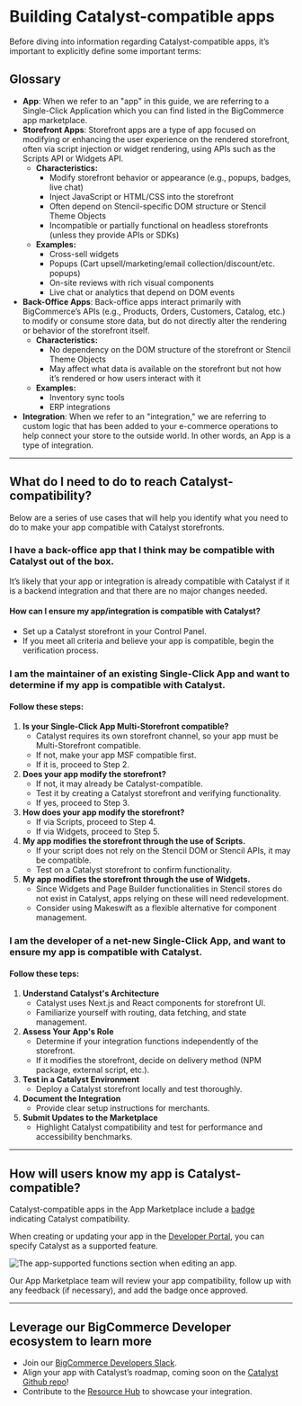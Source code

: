 # Building Catalyst-compatible apps

Before diving into information regarding Catalyst-compatible apps, it’s important to explicitly define some important terms:

## Glossary

- **App**: When we refer to an "app" in this guide, we are referring to a Single-Click Application which you can find listed in the BigCommerce app marketplace.
- **Storefront Apps**: Storefront apps are a type of app focused on modifying or enhancing the user experience on the rendered storefront, often via script injection or widget rendering, using APIs such as the Scripts API or Widgets API.
  - **Characteristics:**
    - Modify storefront behavior or appearance (e.g., popups, badges, live chat)
    - Inject JavaScript or HTML/CSS into the storefront
    - Often depend on Stencil-specific DOM structure or Stencil Theme Objects
    - Incompatible or partially functional on headless storefronts (unless they provide APIs or SDKs)
  - **Examples:**
    - Cross-sell widgets
    - Popups (Cart upsell/marketing/email collection/discount/etc. popups)
    - On-site reviews with rich visual components
    - Live chat or analytics that depend on DOM events
- **Back-Office Apps**: Back-office apps interact primarily with BigCommerce’s APIs (e.g., Products, Orders, Customers, Catalog, etc.) to modify or consume store data, but do not directly alter the rendering or behavior of the storefront itself.
  - **Characteristics:**
    - No dependency on the DOM structure of the storefront or Stencil Theme Objects
    - May affect what data is available on the storefront but not how it’s rendered or how users interact with it
  - **Examples:**
    - Inventory sync tools
    - ERP integrations
- **Integration**: When we refer to an "integration," we are referring to custom logic that has been added to your e-commerce operations to help connect your store to the outside world. In other words, an App is a type of integration.
---
## What do I need to do to reach Catalyst-compatibility?

Below are a series of use cases that will help you identify what you need to do to make your app compatible with Catalyst storefronts.

### I have a back-office app that I think may be compatible with Catalyst out of the box.

It’s likely that your app or integration is already compatible with Catalyst if it is a backend integration and that there are no major changes needed.

#### How can I ensure my app/integration is compatible with Catalyst?
- Set up a Catalyst storefront in your Control Panel.
- If you meet all criteria and believe your app is compatible, begin the verification process.

### I am the maintainer of an existing Single-Click App and want to determine if my app is compatible with Catalyst.

#### Follow these steps:

1. **Is your Single-Click App Multi-Storefront compatible?**
   - Catalyst requires its own storefront channel, so your app must be Multi-Storefront compatible.
   - If not, make your app MSF compatible first.
   - If it is, proceed to Step 2.
2. **Does your app modify the storefront?**
   - If not, it may already be Catalyst-compatible.
   - Test it by creating a Catalyst storefront and verifying functionality.
   - If yes, proceed to Step 3.
3. **How does your app modify the storefront?**
   - If via Scripts, proceed to Step 4.
   - If via Widgets, proceed to Step 5.
4. **My app modifies the storefront through the use of Scripts.**
   - If your script does not rely on the Stencil DOM or Stencil APIs, it may be compatible.
   - Test on a Catalyst storefront to confirm functionality.
5. **My app modifies the storefront through the use of Widgets.**
   - Since Widgets and Page Builder functionalities in Stencil stores do not exist in Catalyst, apps relying on these will need redevelopment.
   - Consider using Makeswift as a flexible alternative for component management.

### I am the developer of a net-new Single-Click App, and want to ensure my app is compatible with Catalyst.

#### Follow these teps:
1. **Understand Catalyst's Architecture**
   - Catalyst uses Next.js and React components for storefront UI.
   - Familiarize yourself with routing, data fetching, and state management.
2. **Assess Your App's Role**
   - Determine if your integration functions independently of the storefront.
   - If it modifies the storefront, decide on delivery method (NPM package, external script, etc.).
3. **Test in a Catalyst Environment**
   - Deploy a Catalyst storefront locally and test thoroughly.
4. **Document the Integration**
   - Provide clear setup instructions for merchants.
5. **Submit Updates to the Marketplace**
   - Highlight Catalyst compatibility and test for performance and accessibility benchmarks.

---

## How will users know my app is Catalyst-compatible?

Catalyst-compatible apps in the App Marketplace include a [badge](https://support.bigcommerce.com/s/article/Catalyst#app-support) indicating Catalyst compatibility.

When creating or updating your app in the [Developer Portal](https://next-dev-portal.bigcommerce.com/), you can specify Catalyst as a supported feature.

![The app-supported functions section when editing an app.](https://storage.googleapis.com/bigcommerce-production-dev-center/images/dev-portal-app-supported-functions.png "App-supported functions")

Our App Marketplace team will review your app compatibility, follow up with any feedback (if necessary), and add the badge once approved.

---

## Leverage our BigCommerce Developer ecosystem to learn more

- Join our [BigCommerce Developers Slack](https://developer.bigcommerce.com/slack).
- Align your app with Catalyst’s roadmap, coming soon on the [Catalyst Github repo](https://github.com/bigcommerce/catalyst)!
- Contribute to the [Resource Hub](https://developer.bigcommerce.com/resource-hub) to showcase your integration.

